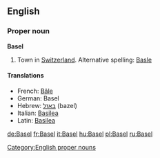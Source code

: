 ==English==

===Proper noun===
'''Basel'''

# Town in [[Switzerland]].  Alternative spelling: [[Basle]]

====Translations====
*French: [[Bâle]]
*German: Basel
*Hebrew: [[באזל]] (bazel)
*Italian: [[Basilea]] {{f}}
*Latin: [[Basilea]] {{f}}

[[Category:English proper nouns]]

[[de:Basel]]
[[fr:Basel]]
[[it:Basel]]
[[hu:Basel]]
[[pl:Basel]]
[[ru:Basel]]
